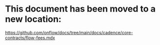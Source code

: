 # This document has been moved to a new location:

https://github.com/onflow/docs/tree/main/docs/cadence/core-contracts/flow-fees.mdx
